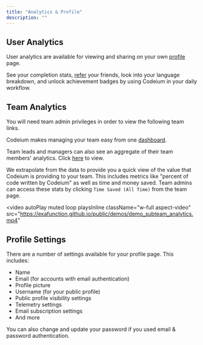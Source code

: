```yaml
---
title: "Analytics & Profile"
description: ""
---
```


## User Analytics

User analytics are available for viewing and sharing on your own [profile](https://codeium.com/profile) page.

See your completion stats, [refer](https://codeium.com/referral) your friends, look into your language breakdown,
and unlock achievement badges by using Codeium in your daily workflow.

## Team Analytics

<Note>
  You will need team admin privileges in order to view the following team links.
</Note>

Codeium makes managing your team easy from one [dashboard](https://codeium.com/team/).

Team leads and managers can also see an aggregate of their team members' analytics.
Click [here](https://codeium.com/team/analytics) to view.

We extrapolate from the data to provide you a quick view of the value that Codeium is providing to your team.
This includes metrics like "percent of code written by Codeium" as well as time and money saved.
Team admins can access these stats by clicking `Time Saved (All Time)` from the team page.

<video
  autoPlay
  muted
  loop
  playsInline
  className="w-full aspect-video"
  src="https://exafunction.github.io/public/demos/demo_subteam_analytics.mp4"
></video>

## Profile Settings

There are a number of settings available for your profile page. This includes:

- Name
- Email (for accounts with email authentication)
- Profile picture
- Username (for your public profile)
- Public profile visibility settings
- Telemetry settings
- Email subscription settings
- And more

You can also change and update your password if you used email & password authentication.
